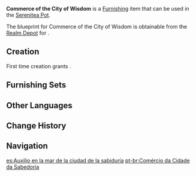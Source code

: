 {{Furnishing Infobox
|id             = 370722
|image          = Item Commerce of the City of Wisdom.png
|category       = Building
|subcategory    = Sumeru
|quality        = 3
|adeptal_energy = 60
|load           = 260
|reduced_load   = 129
|description    = A tower built on a solid foundation with the same appearance and construction as the towers on [[Sumeru City]]'s south port as well as the small island just south of [[Port Ormos]]. The interior contains lights to guide ships, and they indirectly influence naval commerce in [[Sumeru]] by participating in naval traffic control. It is said that [[Kshahrewar]] researchers redesigned the lighting system to allow the light to be seen across even greater distances, but the theory behind it was too complicated. The average citizen lacks the motivation to understand it fully, and cares little about its intricacies...
|mention        = 
|blueprint      = Realm Depot
|source1        = 
}}
'''Commerce of the City of Wisdom''' is a [[Furnishing]] item that can be used in the [[Serenitea Pot]].

The blueprint for Commerce of the City of Wisdom is obtainable from the [[Realm Depot]] for {{Item|Realm Currency|24|x=160}}.

==Creation==
First time creation grants {{Item|Trust|24|x=60}}.
{{Recipe
|type = Creation
|time = 14h
|Adhigama Wood = 8
|White Iron Chunk = 4
|sort = Adhigama Wood;White Iron Chunk
}}

==Furnishing Sets==
{{Craft Usage}}

==Other Languages==
{{Other Languages
|default_hidden = 1
|en      = Commerce of the City of Wisdom
|zhs     = 「智慧之城的讬贸」
|zhs_rm  = "Zhìhuì zhī Chéng de Tuōmào"
|zht     = 「智慧之城的託貿」
|zht_rm  = "Zhìhuì zhī Chéng de Tuōmào"
|ja      = 「知恵の都の貿易」
|ja_rm   = "Chie no Miyako no Boueki"
|ko      = 「지혜의 성의 무역」
|ko_rm   = "Jihye-ui Seong-ui Muyeok"
|es      = Auxilio en la mar de la ciudad de la sabiduría
|fr      = «&nbsp;Commerce de la cité de la sagesse&nbsp;»
|ru      = Торговля города мудрости
|th      = "การค้าในเมืองแห่งปัญญา"
|th_rm   = 
|vi      = Giao Dịch Của Thành Phố Trí Tuệ
|de      = „Handel in der Stadt der Weisheit“
|id      = Berdagang di Kota Kebijaksanaan
|pt      = Comércio da Cidade da Sabedoria
|tr      = Bilgelik Şehrinin Ticareti
|it      = Commercio della Città della Saggezza
}}

==Change History==
{{Change History|3.2}}

==Navigation==
{{Furnishing Navbox|exterior}}

[[es:Auxilio en la mar de la ciudad de la sabiduría]]
[[pt-br:Comércio da Cidade da Sabedoria]]